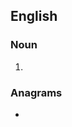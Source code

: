==English==

===Noun===
{{head|en|noun form}}

# {{plural of|en|underbridge}}

===Anagrams===
* {{anagrams|en|a=bddeeginrrsu|Øresund Bridge}}